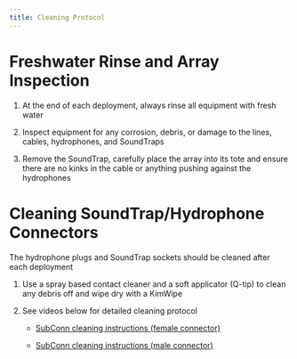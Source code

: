 ```yaml
---
title: Cleaning Protocol
---
```


# **Freshwater Rinse and Array Inspection**

1.  At the end of each deployment, always rinse all equipment with fresh water

2.  Inspect equipment for any corrosion, debris, or damage to the lines, cables, hydrophones, and SoundTraps

3.  Remove the SoundTrap, carefully place the array into its tote and ensure there are no kinks in the cable or anything pushing against the hydrophones

# **Cleaning SoundTrap/Hydrophone Connectors**

The hydrophone plugs and SoundTrap sockets should be cleaned after each deployment

1.  Use a spray based contact cleaner and a soft applicator (Q-tip) to clean any debris off and wipe dry with a KimWipe

2.  See videos below for detailed cleaning protocol 

    -   [SubConn cleaning instructions (female connector)](https://www.youtube.com/watch?v=1zim2aG7LSk)

    -   [SubConn cleaning instructions (male connector)](https://www.youtube.com/watch?v=FSaOogjx08E)
